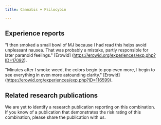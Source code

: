 ---
title: Cannabis + Psilocybin

---

## Experience reports

"I then smoked a small bowl of MJ because I had read this helps avoid unpleasant nausea. That was probably a mistake, partly responsible for later paranoid feelings." [Erowid] (https://erowid.org/experiences/exp.php?ID=17092).

"Minutes after I smoke weed, the colors begin to pop even more, I begin to see everything in even more astounding clarity." [Erowid] (https://erowid.org/experiences/exp.php?ID=116599).

## Related research publications

We are yet to identify a research publication reporting on this combination. If you know of a publication that demonstrates the risk rating of this combination, please share the publication with us.



